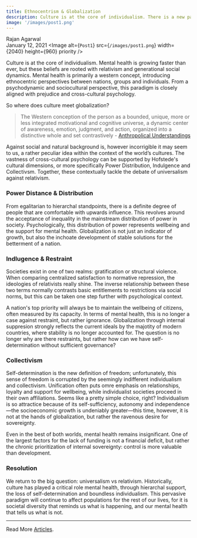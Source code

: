 ```yaml
---
title: Ethnocentrism & Globalization
description: Culture is at the core of individualism. There is a new paradigm for mental health in the world, but these beliefs are rooted with relativism and generational social dynamics...
image: '/images/post1.png'
---
```


Rajan Agarwal<br/>
January 12, 2021
<Image
  alt={`Post1`}
  src={`/images/post1.png`}
  width={2040}
  height={960}
  priority
/>

Culture is at the core of individualism. Mental health is growing faster than ever, but these beliefs are rooted with relativism and generational social dynamics. Mental health is primarily a western concept, introducing ethnocentric perspectives between nations, groups and individuals. From a psychodynamic and sociocultural perspective, this paradigm is closely aligned with prejudice and cross-cultural psychology.

So where does culture meet globalization? 

> The Western conception of the person as a bounded, unique, more or less integrated motivational and cognitive universe, a dynamic center of awareness, emotion, judgment, and action, organized into a distinctive whole and set contrastively - [Anthropolical Understandings](https://samirchopra.com/2012/06/02/geertz-the-anthropological-understanding-and-persons/)

Against social and natural background is, however incorrigible it may seem to us, a rather peculiar idea within the context of the world’s cultures. The vastness of cross-cultural psychology can be supported by Hofstede's cultural dimensions, or more specifically Power Distribution, Indulgence and Collectivsm. Together, these contextually tackle the debate of universalism against relativism.

### Power Distance & Distribution

From egalitarian to hierarchal standpoints, there is a definite degree of people that are comfortable with upwards influence. This revolves around the acceptance of inequality in the mainstream distribution of power in society. Psychologically, this distribution of power represents wellbeing and the support for mental health. Globalization is not just an indicator of growth, but also the inchoate development of stable solutions for the betterment of a nation.

### Indlugence & Restraint

Societies exist in one of two realms: gratification or structural violence. When comparing centralized satisfaction to normative repression, the ideologies of relativists really shine. The inverse relationship between these two terms normally contrasts basic entitlements to restrictions via social norms, but this can be taken one step further with psychological context. 

A nation's top priority will always be to maintain the wellbeing of citizens, often measured by its capacity. In terms of mental health, this is no longer a case against restraint, but rather ignorance. Globalization through internal suppresion strongly reflects the current ideals by the majotity of modern countries, where stability is no longer accounted for. The question is no longer why are there restraints, but rather how can we have self-determination without sufficient governance? 

### Collectivism

Self-determination is the new definition of freedom; unfortunately, this sense of freedom is corrupted by the seemingly indifferent individualism and collectivism. Unification often puts omre emphasis on relationships, loyalty and support for wellbeing, while individualist societies proceed in their own affiliations. Seems like a pretty simple choice, right? Individualism is so attractice because of its self-sufficiency, autonomy and independence—the socioeconomic growth is undeniably greater—this time, however, it is not at the hands of globalization, but rather the ravenous desire for sovereignty. 

Even in the best of both worlds, mental health remains insignificant. One of the largest factors for the lack of funding is not a financial deficit, but rather the chronic prioritization of internal sovereignty: control is more valuable than development. 

### Resolution

We return to the big question: universalism vs relativism. Historically, culture has played a critical role mental health, through hierarchal support, the loss of self-determination and boundless individualism. This pervasive paradigm will continue to affect populations for the rest of our lives, for it is societal diversity that reminds us what is happening, and our mental health that tells us what is not. 

------

Read More [Articles](/explore).